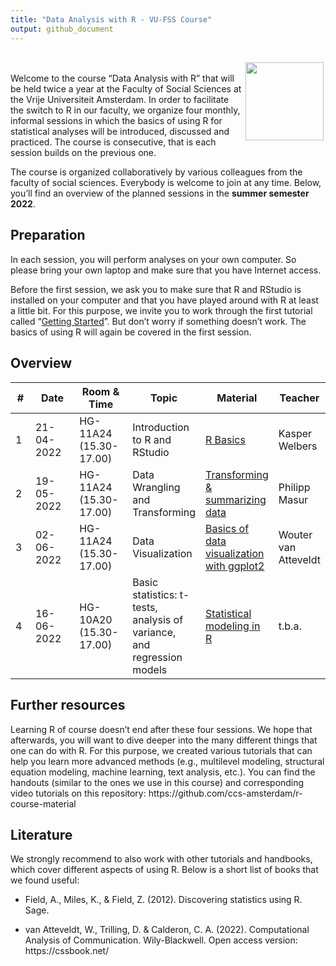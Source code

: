 ```yaml
---
title: "Data Analysis with R - VU-FSS Course"
output: github_document
---
```



<div style = "padding: 0.2em;">
<img src="https://upload.wikimedia.org/wikipedia/commons/thumb/1/1b/R_logo.svg/1200px-R_logo.svg.png" width = 125 align="right" />
</div>

Welcome to the course "Data Analysis with R" that will be held twice a year at the Faculty of Social Sciences at the Vrije Universiteit Amsterdam. In order to facilitate the switch to R in our faculty, we organize four monthly, informal sessions in which the basics of using R for statistical analyses will be introduced, discussed and practiced. The course is consecutive, that is each session builds on the previous one. 

The course is organized collaboratively by various colleagues from the faculty of social sciences. Everybody is welcome to join at any time. Below, you'll find an overview of the planned sessions in the **summer semester 2022**. 


## Preparation

In each session, you will perform analyses on your own computer. So please bring your own laptop and make sure that you have Internet access.

Before the first session, we ask you to make sure that R and RStudio is installed on your computer and that you have played around with R at least a little bit. For this purpose, we invite you to work through the first tutorial called "[Getting Started](https://github.com/ccs-amsterdam/r-course-material/blob/master/tutorials/R_basics_1_getting_started_short.md)". But don't worry if something doesn't work. The basics of using R will again be covered in the first session. 

## Overview

| # | Date | Room & Time | Topic | Material | Teacher |
|---- | --------- | --------- |-------- | ------- | ------ |
| 1 | 21-04-2022| HG-11A24 (15.30-17.00) | Introduction to R and RStudio |  [R Basics](https://github.com/masurp/VU_CADC/blob/main/tutorials/R_basics_introduction.md)| Kasper Welbers |
| 2 | 19-05-2022 |HG-11A24 (15.30-17.00) | Data Wrangling and Transforming | [Transforming & summarizing data](https://github.com/masurp/VU_CADC/blob/main/tutorials/R_tidy_transforming-and-summarizing.md) | Philipp Masur |
| 3 | 02-06-2022 | HG-11A24 (15.30-17.00) |Data Visualization | [Basics of data visualization with ggplot2](https://github.com/ccs-amsterdam/r-course-material/blob/master/tutorials/r-tidy-3_7-visualization.md) | Wouter van Atteveldt |
| 4 | 16-06-2022 | HG-10A20 (15.30-17.00) |Basic statistics: t-tests, analysis of variance, and regression models | [Statistical modeling in R](https://github.com/ccs-amsterdam/r-course-material/blob/master/tutorials/simple_modeling.md) | t.b.a. |


## Further resources

Learning R of course doesn't end after these four sessions. We hope that afterwards, you will want to dive deeper into the many different things that one can do with R. For this purpose, we created various tutorials that can help you learn more advanced methods (e.g., multilevel modeling, structural equation modeling, machine learning, text analysis, etc.). You can find the handouts (similar to the ones we use in this course) and corresponding video tutorials on this repository: https://github.com/ccs-amsterdam/r-course-material

## Literature

We strongly recommend to also work with other tutorials and handbooks, which cover different aspects of using R. Below is a short list of books that we found useful: 

- Field, A., Miles, K., & Field, Z. (2012). Discovering statistics using R. Sage. 

- van Atteveldt, W., Trilling, D. & Calderon, C. A. (2022). Computational Analysis of Communication. Wily-Blackwell. Open access version: https://cssbook.net/





